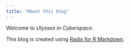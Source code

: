 ```yaml
---
title: "About this blog"
---
```


Welcome to *Ulysses in Cyberspace*. 

This blog is created using [Radix for R Markdown](https://rstudio.github.io/radix/).